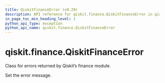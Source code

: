 ```yaml
---
title: QiskitFinanceError (v0.29)
description: API reference for qiskit.finance.QiskitFinanceError in qiskit v0.29
in_page_toc_min_heading_level: 1
python_api_type: exception
python_api_name: qiskit.finance.QiskitFinanceError
---
```


<span id="qiskit-finance-qiskitfinanceerror" />

# qiskit.finance.QiskitFinanceError

<Class id="qiskit.finance.QiskitFinanceError" isDedicatedPage={true} github="https://github.com/qiskit-community/qiskit-aqua/tree/stable/0.9/qiskit/finance/exceptions.py" signature="QiskitFinanceError(*message)" modifiers="exception">
  Class for errors returned by Qiskit’s finance module.

  Set the error message.
</Class>

